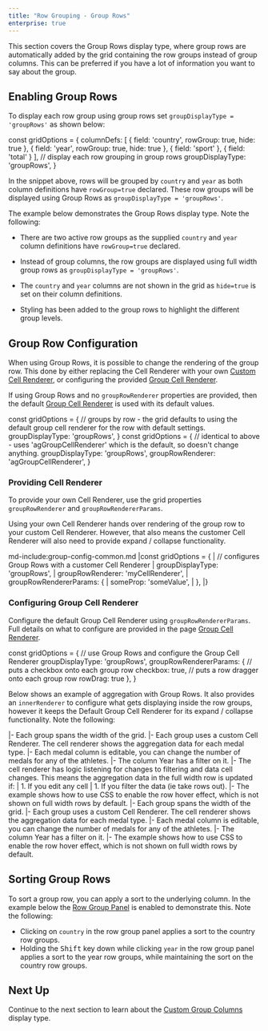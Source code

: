```yaml
---
title: "Row Grouping - Group Rows"
enterprise: true
---
```


This section covers the Group Rows display type, where group rows are automatically added by the grid containing the 
row groups instead of group columns. This can be preferred if you have a lot of information you want to say about the group.

<image-caption src="grouping-group-rows/resources/group-rows.png" alt="Group Rows" maxWidth="80%" constrained="true" centered="true"></image-caption>

## Enabling Group Rows

To display each row group using group rows set `groupDisplayType = 'groupRows'` as shown below:

<snippet spaceBetweenProperties="true">
const gridOptions = {
    columnDefs: [
        { field: 'country', rowGroup: true, hide: true },
        { field: 'year', rowGroup: true, hide: true },
        { field: 'sport' },
        { field: 'total' }
    ],
    // display each row grouping in group rows
    groupDisplayType: 'groupRows', 
}
</snippet>

In the snippet above, rows will be grouped by `country` and `year` as both column definitions have `rowGroup=true` declared.
These row groups will be displayed using Group Rows as `groupDisplayType = 'groupRows'`.

The example below demonstrates the Group Rows display type. Note the following:

- There are two active row groups as the supplied `country` and `year` column definitions have `rowGroup=true` declared.

- Instead of group columns, the row groups are displayed using full width group rows as `groupDisplayType = 'groupRows'`.

- The `country` and `year` columns are not shown in the grid as `hide=true` is set on their column definitions.

- Styling has been added to the group rows to highlight the different group levels.

<GridExampleRunner title='Enabling Group Rows' name='enabling-group-rows' type='mixed' options='{ "enterprise": true, "exampleHeight": 515, "modules": ["clientside", "rowgrouping"] }'></GridExampleRunner>

## Group Row Configuration

When using Group Rows, it is possible to change the rendering of the group row. This done by either replacing the 
Cell Renderer with your own [Custom Cell Renderer](/component-cell-renderer/), or configuring the provided 
[Group Cell Renderer](/group-cell-renderer/).

If using Group Rows and no `groupRowRenderer` properties are provided, then the default 
[Group Cell Renderer](/group-cell-renderer/) is used with its default values.
 
<snippet>
const gridOptions = {
    // groups by row - the grid defaults to using the default group cell renderer for the row with default settings.
    groupDisplayType: 'groupRows', 
}
</snippet>

<snippet>
const gridOptions = {
    // identical to above - uses 'agGroupCellRenderer' which is the default, so doesn't change anything.
    groupDisplayType: 'groupRows',
    groupRowRenderer: 'agGroupCellRenderer',
}
</snippet>


### Providing Cell Renderer

To provide your own Cell Renderer, use the grid properties `groupRowRenderer` and `groupRowRendererParams`.

Using your own Cell Renderer hands over rendering of the group row to your custom Cell Renderer. However, that also means
the customer Cell Renderer will also need to provide expand / collapse functionality.

<framework-specific-section frameworks="javascript,angular,react">
md-include:group-config-common.md
</framework-specific-section>

<framework-specific-section frameworks="vue">
<snippet transform={false}>
|const gridOptions = {
|    // configures Group Rows with a customer Cell Renderer
|    groupDisplayType: 'groupRows', 
|    groupRowRenderer: 'myCellRenderer',
|    groupRowRendererParams: {
|        someProp: 'someValue',
|    },
|}
</snippet>
</framework-specific-section>
 
### Configuring Group Cell Renderer

Configure the default Group Cell Renderer using `groupRowRendererParams`. Full details on what to configure are provided
in the page [Group Cell Renderer](/group-cell-renderer/).

<snippet>
const gridOptions = {
    // use Group Rows and configure the Group Cell Renderer
    groupDisplayType: 'groupRows', 
    groupRowRendererParams: {
        // puts a checkbox onto each group row
        checkbox: true,
        // puts a row dragger onto each group row
        rowDrag: true
    },
}
</snippet>

Below shows an example of aggregation with Group Rows. It also provides an `innerRenderer` to configure what gets 
displaying inside the row groups, however it keeps the Default Group Cell Renderer for its expand / collapse 
functionality. Note the following:

<framework-specific-section frameworks="javascript,angular,react">
|- Each group spans the width of the grid.
|- Each group uses a custom Cell Renderer. The cell renderer shows the aggregation data for each medal type.
|- Each medal column is editable, you can change the number of medals for any of the athletes.
|- The column Year has a filter on it.
|- The cell renderer has logic listening for changes to filtering and data cell changes. This means the aggregation data in the full width row is updated if:
|    1. If you edit any cell
|    1. If you filter the data (ie take rows out).
|- The example shows how to use CSS to enable the row hover effect, which is not shown on full width rows by default.
</framework-specific-section>

<framework-specific-section frameworks="vue">
|- Each group spans the width of the grid.
|- Each group uses a custom Cell Renderer. The cell renderer shows the aggregation data for each medal type.
|- Each medal column is editable, you can change the number of medals for any of the athletes.
|- The column Year has a filter on it.
|- The example shows how to use CSS to enable the row hover effect, which is not shown on full width rows by default.
</framework-specific-section>

<GridExampleRunner title='Full Width Groups Rendering' name='full-width-groups-rendering' type='generated' options='{ "enterprise": true, "exampleHeight": 515, "modules": ["clientside", "rowgrouping"], "extras": ["fontawesome"] }'></GridExampleRunner>

## Sorting Group Rows

To sort a group row, you can apply a sort to the underlying column. In the example below the [Row Group Panel](/grouping-group-panel/) is enabled to demonstrate this. Note the following:

- Clicking on `country` in the row group panel applies a sort to the country row groups.
- Holding the <kbd>Shift</kbd> key down while clicking `year` in the row group panel applies a sort to the year row groups, while maintaining the sort on the country row groups.

<GridExampleRunner title='Sorting Group Rows' name='sorting-group-rows' type='mixed' options='{ "enterprise": true, "exampleHeight": 515, "modules": ["clientside", "rowgrouping"] }'></GridExampleRunner>

## Next Up

Continue to the next section to learn about the [Custom Group Columns](../grouping-custom-group-columns/) display type.
